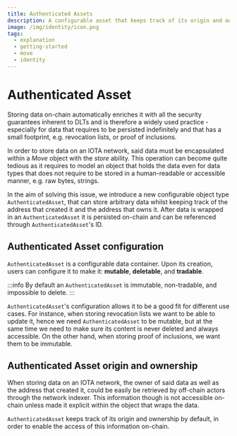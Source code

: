 ```yaml
---
title: Authenticated Assets
description: A configurable asset that keeps track of its origin and owner.
image: /img/identity/icon.png
tags:
  - explanation
  - getting-started
  - move
  - identity
---
```


# Authenticated Asset

Storing data on-chain automatically enriches it with all the security guarantees inherent to DLTs and is therefore
a widely used practice - especially for data that requires to be persisted indefinitely and that has a small footprint,
e.g. revocation lists, or proof of inclusions.

In order to store data on an IOTA network, said data must be encapsulated within a _Move_ object with the _store_ ability.
This operation can become quite tedious as it requires to model an object that holds the data even for data types that does not 
require to be stored in a human-readable or accessible manner, e.g. raw bytes, strings.

In the aim of solving this issue, we introduce a new configurable object type `AuthenticatedAsset`, that can store arbitrary
data whilst keeping track of the address that created it and the address that owns it. After data is wrapped in an
`AuthenticatedAsset` it is persisted on-chain and can be referenced through `AuthenticatedAsset`'s ID.

## Authenticated Asset configuration

`AuthenticatedAsset` is a configurable data container. Upon its creation, users can configure it to make it: **mutable**,
**deletable**, and **tradable**.

:::info
By default an `AuthenticatedAsset` is immutable, non-tradable, and impossible to delete.
:::

`AuthenticatedAsset`'s configuration allows it to be a good fit for different use cases. For instance, when storing revocation
lists we want to be able to update it, hence we need `AuthenticatedAsset` to be mutable, but at the same time we need to make
sure its content is never deleted and always accessible. 
On the other hand, when storing proof of inclusions, we want them to be immutable.

## Authenticated Asset origin and ownership

When storing data on an IOTA network, the owner of said data as well as the address that created it, could be easily be
retrieved by off-chain actors through the network indexer. This information though is not accessible on-chain unless made it
explicit within the object that wraps the data. 

`AuthenticatedAsset` keeps track of its origin and ownership by default, in order to enable the access of this information
on-chain.
